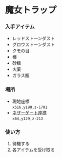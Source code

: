 # 魔女トラップ

### 入手アイテム  
- レッドストーンダスト
- グロウストーンダスト
- クモの目
- 棒
- 砂糖
- 火薬
- ガラス瓶

### 場所  
- 現地座標  
`x516,y190,z-1701`  
- [ネザーゲート座標](../world/nether-portal)  
`x64,y129,z-213`

### 使い方
1. 待機する  
2. 各アイテムを受け取る
